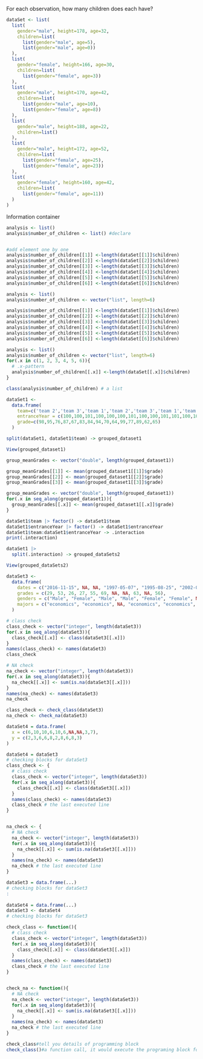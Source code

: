 
For each observation, how many children does each have?
```{r}
dataSet <- list(
  list(
    gender="male", height=178, age=32,
    children=list(
      list(gender="male", age=5),
      list(gender="male", age=0))
  ),
  list(
    gender="female", height=166, age=30,
    children=list(
      list(gender="female", age=3))
  ),
  list(
    gender="male", height=170, age=42,
    children=list(
      list(gender="male", age=10),
      list(gender="female", age=8))
  ),
  list(
    gender="male", height=188, age=22,
    children=list()
  ),  
  list(
    gender="male", height=172, age=52,
    children=list(
      list(gender="female", age=25),
      list(gender="female", age=23))
  ),
  list(
    gender="female", height=160, age=42,
    children=list(
      list(gender="female", age=11))
  )
)
```

Information container
```{r}
analysis <- list()
analysis$number_of_children <- list() #declare


#add element one by one
analysis$number_of_children[[1]] <-length(dataSet[[1]]$children)
analysis$number_of_children[[2]] <-length(dataSet[[2]]$children)
analysis$number_of_children[[3]] <-length(dataSet[[3]]$children)
analysis$number_of_children[[4]] <-length(dataSet[[4]]$children)
analysis$number_of_children[[5]] <-length(dataSet[[5]]$children)
analysis$number_of_children[[6]] <-length(dataSet[[6]]$children)
```

```{r}
analysis <- list()
analysis$number_of_children <- vector("list", length=6)

analysis$number_of_children[[1]] <-length(dataSet[[1]]$children)
analysis$number_of_children[[2]] <-length(dataSet[[2]]$children)
analysis$number_of_children[[3]] <-length(dataSet[[3]]$children)
analysis$number_of_children[[4]] <-length(dataSet[[4]]$children)
analysis$number_of_children[[5]] <-length(dataSet[[5]]$children)
analysis$number_of_children[[6]] <-length(dataSet[[6]]$children)
```

```{r}
analysis <- list()
analysis$number_of_children <- vector("list", length=6)
for(.x in c(1, 2, 3, 4, 5, 6)){
  # .x-pattern
  analysis$number_of_children[[.x]] <-length(dataSet[[.x]]$children)
}

class(analysis$number_of_children) # a list
```

```{r}
dataSet1 <- 
  data.frame(
    team=c('team 2','team 3','team 1','team 2','team 3','team 1','team 2','team 1','team 3','team 2','team 3','team 1','team 3','team 1','team 2'),
    entranceYear = c(100,100,101,100,100,100,101,100,100,101,101,100,101,100,100),
    grade=c(98,95,76,87,67,83,84,94,70,64,99,77,89,62,65)
  )

```
```{r}
split(dataSet1, dataSet1$team) -> grouped_dataset1

View(grouped_dataset1)
```

```{r}
group_meanGrades <- vector("double", length(grouped_dataset1))

group_meanGrades[[1]] <- mean(grouped_dataset1[[1]]$grade)
group_meanGrades[[2]] <- mean(grouped_dataset1[[2]]$grade)
group_meanGrades[[3]] <- mean(grouped_dataset1[[3]]$grade)
```

```{r}
group_meanGrades <- vector("double", length(grouped_dataset1))
for(.x in seq_along(grouped_dataset1)){
  group_meanGrades[[.x]] <- mean(grouped_dataset1[[.x]]$grade)
}
```

```{r}
dataSet1$team |> factor() -> dataSet1$team
dataSet1$entranceYear |> factor() -> dataSet1$entranceYear
dataSet1$team:dataSet1$entranceYear -> .interaction
print(.interaction)

dataSet1 |> 
  split(.interaction) -> grouped_dataSets2

View(grouped_dataSets2)
```

```{r}
dataSet3 <-
  data.frame(
    dates = c("2016-11-15", NA, NA, "1997-05-07", "1995-08-25", "2002-09-20", NA, NA, NA, "1995-07-16", "2011-06-22"),
    grades = c(29, 53, 26, 27, 55, 69, NA, NA, 63, NA, 56),
    genders = c("Male", "Female", "Male", "Male", "Female", "Female", NA, "Male", "Male", "Female", "Female"),
    majors = c("economics", "economics", NA, "economics", "economics", "economics", "economics", "statistics", "law", "economics", "law")
  )
```

```{r}
# class check
class_check <- vector("integer", length(dataSet3))
for(.x in seq_along(dataSet3)){
  class_check[[.x]] <- class(dataSet3[[.x]])
}
names(class_check) <- names(dataSet3)
class_check
```

```{r}
# NA check
na_check <- vector("integer", length(dataSet3))
for(.x in seq_along(dataSet3)){
  na_check[[.x]] <- sum(is.na(dataSet3[[.x]]))
}
names(na_check) <- names(dataSet3)
na_check
```
```{r}
class_check <- check_class(dataSet3)
na_check <- check_na(dataSet3)
```
```{r}
dataSet4 = data.frame(
  x = c(6,10,10,6,10,6,NA,NA,3,7),
  y = c(2,3,6,6,8,2,8,6,8,3)
)
```

```{r}
dataSet4 = dataSet3
# checking blocks for dataSet3
class_check <- {
  # class check
  class_check <- vector("integer", length(dataSet3))
  for(.x in seq_along(dataSet3)){
    class_check[[.x]] <- class(dataSet3[[.x]])
  }
  names(class_check) <- names(dataSet3)
  class_check # the last executed line
}


na_check <- {
  # NA check
  na_check <- vector("integer", length(dataSet3))
  for(.x in seq_along(dataSet3)){
    na_check[[.x]] <- sum(is.na(dataSet3[[.x]]))
  }
  names(na_check) <- names(dataSet3)
  na_check # the last executed line
}
```
```{r}
dataSet3 = data.frame(...)
# checking blocks for dataSet3
:
  
dataSet4 = data.frame(...)
dataSet3 <- dataSet4
# checking blocks for dataSet3
```
```{r}
check_class <- function(){
  # class check
  class_check <- vector("integer", length(dataSet3))
  for(.x in seq_along(dataSet3)){
    class_check[[.x]] <- class(dataSet3[[.x]])
  }
  names(class_check) <- names(dataSet3)
  class_check # the last executed line
}


check_na <- function(){
  # NA check
  na_check <- vector("integer", length(dataSet3))
  for(.x in seq_along(dataSet3)){
    na_check[[.x]] <- sum(is.na(dataSet3[[.x]]))
  }
  names(na_check) <- names(dataSet3)
  na_check # the last executed line
}
```

```{r}
check_class#tell you details of programming block
check_class()#a function call, it would execute the programing block for you 
```



